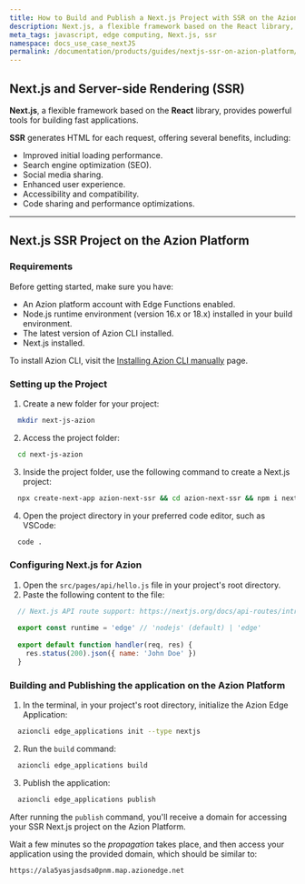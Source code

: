 ```yaml
---
title: How to Build and Publish a Next.js Project with SSR on the Azion Platform
description: Next.js, a flexible framework based on the React library, provides powerful tools for building fast applications. SSR generates HTML for each request, offering several benefits.
meta_tags: javascript, edge computing, Next.js, ssr
namespace: docs_use_case_nextJS
permalink: /documentation/products/guides/nextjs-ssr-on-azion-platform/
---
```


## Next.js and Server-side Rendering (SSR)

**Next.js**, a flexible framework based on the **React** library, provides powerful tools for building fast applications.

**SSR** generates HTML for each request, offering several benefits, including:

- Improved initial loading performance.
- Search engine optimization (SEO).
- Social media sharing.
- Enhanced user experience.
- Accessibility and compatibility.
- Code sharing and performance optimizations.

---

## Next.js SSR Project on the Azion Platform

### Requirements

Before getting started, make sure you have:

- An Azion platform account with Edge Functions enabled.
- Node.js runtime environment (version 16.x or 18.x) installed in your build environment.
- The latest version of Azion CLI installed.
- Next.js installed.

To install Azion CLI, visit the [Installing Azion CLI manually](/en/documentation/products/guides/cli-installing-manually/) page.

### Setting up the Project

1. Create a new folder for your project:

```bash
  mkdir next-js-azion
```

2. Access the project folder:

```bash
  cd next-js-azion
```

3. Inside the project folder, use the following command to create a Next.js project:

```bash
  npx create-next-app azion-next-ssr && cd azion-next-ssr && npm i next@
```

4. Open the project directory in your preferred code editor, such as VSCode:

```bash
  code .
```

### Configuring Next.js for Azion

1. Open the `src/pages/api/hello.js` file in your project's root directory.
2. Paste the following content to the file:

```js
  // Next.js API route support: https://nextjs.org/docs/api-routes/introduction
  
  export const runtime = 'edge' // 'nodejs' (default) | 'edge'
  
  export default function handler(req, res) {
    res.status(200).json({ name: 'John Doe' })
  }
```

### Building and Publishing the application on the Azion Platform

1. In the terminal, in your project's root directory, initialize the Azion Edge Application:

```bash
  azioncli edge_applications init --type nextjs
```

2. Run the `build` command:

```bash
  azioncli edge_applications build
```

3. Publish the application:

```bash
  azioncli edge_applications publish
```

After running the `publish` command, you'll receive a domain for accessing your SSR Next.js project on the Azion Platform.

Wait a few minutes so the *propagation* takes place, and then access your application using the provided domain, which should be similar to:

`https://ala5yasjasdsa0pnm.map.azionedge.net`

